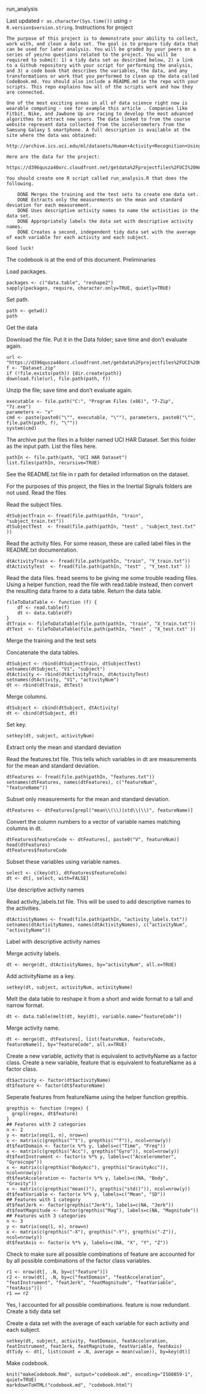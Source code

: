 run_analysis

Last updated ```r as.character(Sys.time())``` using ```r R.version$version.string```.
Instructions for project

    The purpose of this project is to demonstrate your ability to collect, work with, and clean a data set. The goal is to prepare tidy data that can be used for later analysis. You will be graded by your peers on a series of yes/no questions related to the project. You will be required to submit: 1) a tidy data set as described below, 2) a link to a Github repository with your script for performing the analysis, and 3) a code book that describes the variables, the data, and any transformations or work that you performed to clean up the data called CodeBook.md. You should also include a README.md in the repo with your scripts. This repo explains how all of the scripts work and how they are connected.

    One of the most exciting areas in all of data science right now is wearable computing - see for example this article . Companies like Fitbit, Nike, and Jawbone Up are racing to develop the most advanced algorithms to attract new users. The data linked to from the course website represent data collected from the accelerometers from the Samsung Galaxy S smartphone. A full description is available at the site where the data was obtained:

    http://archive.ics.uci.edu/ml/datasets/Human+Activity+Recognition+Using+Smartphones

    Here are the data for the project:

    https://d396qusza40orc.cloudfront.net/getdata%2Fprojectfiles%2FUCI%20HAR%20Dataset.zip

    You should create one R script called run_analysis.R that does the following.

        DONE Merges the training and the test sets to create one data set.
        DONE Extracts only the measurements on the mean and standard deviation for each measurement.
        DONE Uses descriptive activity names to name the activities in the data set.
        DONE Appropriately labels the data set with descriptive activity names.
        DONE Creates a second, independent tidy data set with the average of each variable for each activity and each subject.

    Good luck!

The codebook is at the end of this document.
Preliminaries

Load packages.
```
packages <- c("data.table", "reshape2")
sapply(packages, require, character.only=TRUE, quietly=TRUE)
```
Set path.
```
path <- getwd()
path
```
Get the data

Download the file. Put it in the Data folder; save time and don't evaluate again.
```
url <- "https://d396qusza40orc.cloudfront.net/getdata%2Fprojectfiles%2FUCI%20HAR%20Dataset.zip"
f <- "Dataset.zip"
if (!file.exists(path)) {dir.create(path)}
download.file(url, file.path(path, f))
```
Unzip the file; save time and don't evaluate again.
```
executable <- file.path("C:", "Program Files (x86)", "7-Zip", "7z.exe")
parameters <- "x"
cmd <- paste(paste0("\"", executable, "\""), parameters, paste0("\"", file.path(path, f), "\""))
system(cmd)
```
The archive put the files in a folder named UCI HAR Dataset. Set this folder as the input path. List the files here.
```
pathIn <- file.path(path, "UCI HAR Dataset")
list.files(pathIn, recursive=TRUE)
```
See the README.txt file in r path for detailed information on the dataset.

For the purposes of this project, the files in the Inertial Signals folders are not used.
Read the files

Read the subject files.
```
dtSubjectTrain <- fread(file.path(pathIn, "train", "subject_train.txt"))
dtSubjectTest  <- fread(file.path(pathIn, "test" , "subject_test.txt" ))
```
Read the activity files. For some reason, these are called label files in the README.txt documentation.
```
dtActivityTrain <- fread(file.path(pathIn, "train", "Y_train.txt"))
dtActivityTest  <- fread(file.path(pathIn, "test" , "Y_test.txt" ))
```
Read the data files. fread seems to be giving me some trouble reading files. Using a helper function, read the file with read.table instead, then convert the resulting data frame to a data table. Return the data table.
```
fileToDataTable <- function (f) {
    df <- read.table(f)
    dt <- data.table(df)
}
dtTrain <- fileToDataTable(file.path(pathIn, "train", "X_train.txt"))
dtTest  <- fileToDataTable(file.path(pathIn, "test" , "X_test.txt" ))
```
Merge the training and the test sets

Concatenate the data tables.
```
dtSubject <- rbind(dtSubjectTrain, dtSubjectTest)
setnames(dtSubject, "V1", "subject")
dtActivity <- rbind(dtActivityTrain, dtActivityTest)
setnames(dtActivity, "V1", "activityNum")
dt <- rbind(dtTrain, dtTest)
```
Merge columns.
```
dtSubject <- cbind(dtSubject, dtActivity)
dt <- cbind(dtSubject, dt)
```
Set key.
```
setkey(dt, subject, activityNum)
```
Extract only the mean and standard deviation

Read the features.txt file. This tells which variables in dt are measurements for the mean and standard deviation.
```
dtFeatures <- fread(file.path(pathIn, "features.txt"))
setnames(dtFeatures, names(dtFeatures), c("featureNum", "featureName"))
```
Subset only measurements for the mean and standard deviation.
```
dtFeatures <- dtFeatures[grepl("mean\\(\\)|std\\(\\)", featureName)]
```
Convert the column numbers to a vector of variable names matching columns in dt.
```
dtFeatures$featureCode <- dtFeatures[, paste0("V", featureNum)]
head(dtFeatures)
dtFeatures$featureCode
```
Subset these variables using variable names.
```
select <- c(key(dt), dtFeatures$featureCode)
dt <- dt[, select, with=FALSE]
```
Use descriptive activity names

Read activity_labels.txt file. This will be used to add descriptive names to the activities.
```
dtActivityNames <- fread(file.path(pathIn, "activity_labels.txt"))
setnames(dtActivityNames, names(dtActivityNames), c("activityNum", "activityName"))
```
Label with descriptive activity names

Merge activity labels.
```
dt <- merge(dt, dtActivityNames, by="activityNum", all.x=TRUE)
```
Add activityName as a key.
```
setkey(dt, subject, activityNum, activityName)
```
Melt the data table to reshape it from a short and wide format to a tall and narrow format.
```
dt <- data.table(melt(dt, key(dt), variable.name="featureCode"))
```
Merge activity name.
```
dt <- merge(dt, dtFeatures[, list(featureNum, featureCode, featureName)], by="featureCode", all.x=TRUE)
```
Create a new variable, activity that is equivalent to activityName as a factor class. Create a new variable, feature that is equivalent to featureName as a factor class.
```
dt$activity <- factor(dt$activityName)
dt$feature <- factor(dt$featureName)
```
Seperate features from featureName using the helper function grepthis.
```
grepthis <- function (regex) {
  grepl(regex, dt$feature)
}
## Features with 2 categories
n <- 2
y <- matrix(seq(1, n), nrow=n)
x <- matrix(c(grepthis("^t"), grepthis("^f")), ncol=nrow(y))
dt$featDomain <- factor(x %*% y, labels=c("Time", "Freq"))
x <- matrix(c(grepthis("Acc"), grepthis("Gyro")), ncol=nrow(y))
dt$featInstrument <- factor(x %*% y, labels=c("Accelerometer", "Gyroscope"))
x <- matrix(c(grepthis("BodyAcc"), grepthis("GravityAcc")), ncol=nrow(y))
dt$featAcceleration <- factor(x %*% y, labels=c(NA, "Body", "Gravity"))
x <- matrix(c(grepthis("mean()"), grepthis("std()")), ncol=nrow(y))
dt$featVariable <- factor(x %*% y, labels=c("Mean", "SD"))
## Features with 1 category
dt$featJerk <- factor(grepthis("Jerk"), labels=c(NA, "Jerk"))
dt$featMagnitude <- factor(grepthis("Mag"), labels=c(NA, "Magnitude"))
## Features with 3 categories
n <- 3
y <- matrix(seq(1, n), nrow=n)
x <- matrix(c(grepthis("-X"), grepthis("-Y"), grepthis("-Z")), ncol=nrow(y))
dt$featAxis <- factor(x %*% y, labels=c(NA, "X", "Y", "Z"))
```
Check to make sure all possible combinations of feature are accounted for by all possible combinations of the factor class variables.
```
r1 <- nrow(dt[, .N, by=c("feature")])
r2 <- nrow(dt[, .N, by=c("featDomain", "featAcceleration", "featInstrument", "featJerk", "featMagnitude", "featVariable", "featAxis")])
r1 == r2
```
Yes, I accounted for all possible combinations. feature is now redundant.
Create a tidy data set

Create a data set with the average of each variable for each activity and each subject.
```
setkey(dt, subject, activity, featDomain, featAcceleration, featInstrument, featJerk, featMagnitude, featVariable, featAxis)
dtTidy <- dt[, list(count = .N, average = mean(value)), by=key(dt)]
```
Make codebook.
```
knit("makeCodebook.Rmd", output="codebook.md", encoding="ISO8859-1", quiet=TRUE)
markdownToHTML("codebook.md", "codebook.html")
```
